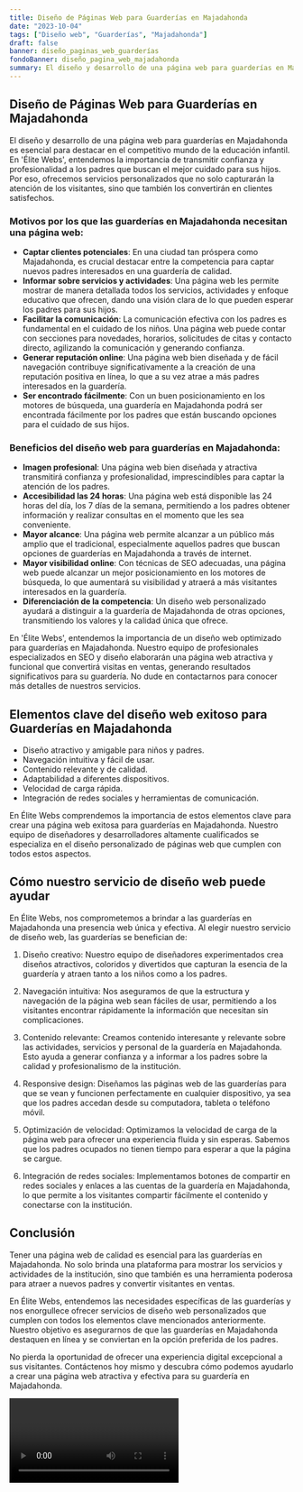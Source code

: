 ```yaml
---
title: Diseño de Páginas Web para Guarderías en Majadahonda
date: "2023-10-04"
tags: ["Diseño web", "Guarderías", "Majadahonda"]
draft: false
banner: diseño_paginas_web_guarderías
fondoBanner: diseño_pagina_web_majadahonda
summary: El diseño y desarrollo de una página web para guarderías en Majadahonda es esencial para destacar en el competitivo mundo de la educación infantil. En 'Élite Webs', entendemos la importancia de transmitir confianza y profesionalidad a los padres que buscan el mejor cuidado para sus hijos. Por eso, ofrecemos servicios personalizados que no solo capturarán la atención de los visitantes, sino que también los convertirán en clientes satisfechos.
---
```



## Diseño de Páginas Web para Guarderías en Majadahonda

El diseño y desarrollo de una página web para guarderías en Majadahonda es esencial para destacar en el competitivo mundo de la educación infantil. En 'Élite Webs', entendemos la importancia de transmitir confianza y profesionalidad a los padres que buscan el mejor cuidado para sus hijos. Por eso, ofrecemos servicios personalizados que no solo capturarán la atención de los visitantes, sino que también los convertirán en clientes satisfechos.

### Motivos por los que las guarderías en Majadahonda necesitan una página web:

- **Captar clientes potenciales**: En una ciudad tan próspera como Majadahonda, es crucial destacar entre la competencia para captar nuevos padres interesados en una guardería de calidad.
- **Informar sobre servicios y actividades**: Una página web les permite mostrar de manera detallada todos los servicios, actividades y enfoque educativo que ofrecen, dando una visión clara de lo que pueden esperar los padres para sus hijos.
- **Facilitar la comunicación**: La comunicación efectiva con los padres es fundamental en el cuidado de los niños. Una página web puede contar con secciones para novedades, horarios, solicitudes de citas y contacto directo, agilizando la comunicación y generando confianza.
- **Generar reputación online**: Una página web bien diseñada y de fácil navegación contribuye significativamente a la creación de una reputación positiva en línea, lo que a su vez atrae a más padres interesados en la guardería.
- **Ser encontrado fácilmente**: Con un buen posicionamiento en los motores de búsqueda, una guardería en Majadahonda podrá ser encontrada fácilmente por los padres que están buscando opciones para el cuidado de sus hijos.

### Beneficios del diseño web para guarderías en Majadahonda:

- **Imagen profesional**: Una página web bien diseñada y atractiva transmitirá confianza y profesionalidad, imprescindibles para captar la atención de los padres.
- **Accesibilidad las 24 horas**: Una página web está disponible las 24 horas del día, los 7 días de la semana, permitiendo a los padres obtener información y realizar consultas en el momento que les sea conveniente.
- **Mayor alcance**: Una página web permite alcanzar a un público más amplio que el tradicional, especialmente aquellos padres que buscan opciones de guarderías en Majadahonda a través de internet.
- **Mayor visibilidad online**: Con técnicas de SEO adecuadas, una página web puede alcanzar un mejor posicionamiento en los motores de búsqueda, lo que aumentará su visibilidad y atraerá a más visitantes interesados en la guardería.
- **Diferenciación de la competencia**: Un diseño web personalizado ayudará a distinguir a la guardería de Majadahonda de otras opciones, transmitiendo los valores y la calidad única que ofrece.

En 'Élite Webs', entendemos la importancia de un diseño web optimizado para guarderías en Majadahonda. Nuestro equipo de profesionales especializados en SEO y diseño elaborarán una página web atractiva y funcional que convertirá visitas en ventas, generando resultados significativos para su guardería. No dude en contactarnos para conocer más detalles de nuestros servicios.

<GifSeo />

<Cta />

## Elementos clave del diseño web exitoso para Guarderías en Majadahonda

- Diseño atractivo y amigable para niños y padres.
- Navegación intuitiva y fácil de usar.
- Contenido relevante y de calidad.
- Adaptabilidad a diferentes dispositivos.
- Velocidad de carga rápida.
- Integración de redes sociales y herramientas de comunicación.

En Élite Webs comprendemos la importancia de estos elementos clave para crear una página web exitosa para guarderías en Majadahonda. Nuestro equipo de diseñadores y desarrolladores altamente cualificados se especializa en el diseño personalizado de páginas web que cumplen con todos estos aspectos.

## Cómo nuestro servicio de diseño web puede ayudar

En Élite Webs, nos comprometemos a brindar a las guarderías en Majadahonda una presencia web única y efectiva. Al elegir nuestro servicio de diseño web, las guarderías se benefician de:

1. Diseño creativo: Nuestro equipo de diseñadores experimentados crea diseños atractivos, coloridos y divertidos que capturan la esencia de la guardería y atraen tanto a los niños como a los padres.

2. Navegación intuitiva: Nos aseguramos de que la estructura y navegación de la página web sean fáciles de usar, permitiendo a los visitantes encontrar rápidamente la información que necesitan sin complicaciones.

3. Contenido relevante: Creamos contenido interesante y relevante sobre las actividades, servicios y personal de la guardería en Majadahonda. Esto ayuda a generar confianza y a informar a los padres sobre la calidad y profesionalismo de la institución.

4. Responsive design: Diseñamos las páginas web de las guarderías para que se vean y funcionen perfectamente en cualquier dispositivo, ya sea que los padres accedan desde su computadora, tableta o teléfono móvil.

5. Optimización de velocidad: Optimizamos la velocidad de carga de la página web para ofrecer una experiencia fluida y sin esperas. Sabemos que los padres ocupados no tienen tiempo para esperar a que la página se cargue.

6. Integración de redes sociales: Implementamos botones de compartir en redes sociales y enlaces a las cuentas de la guardería en Majadahonda, lo que permite a los visitantes compartir fácilmente el contenido y conectarse con la institución.

## Conclusión

Tener una página web de calidad es esencial para las guarderías en Majadahonda. No solo brinda una plataforma para mostrar los servicios y actividades de la institución, sino que también es una herramienta poderosa para atraer a nuevos padres y convertir visitantes en ventas.

En Élite Webs, entendemos las necesidades específicas de las guarderías y nos enorgullece ofrecer servicios de diseño web personalizados que cumplen con todos los elementos clave mencionados anteriormente. Nuestro objetivo es asegurarnos de que las guarderías en Majadahonda destaquen en línea y se conviertan en la opción preferida de los padres.

No pierda la oportunidad de ofrecer una experiencia digital excepcional a sus visitantes. Contáctenos hoy mismo y descubra cómo podemos ayudarlo a crear una página web atractiva y efectiva para su guardería en Majadahonda.

<Video />

<CtaBot job="Guarderías" city="Majadahonda" />

<Gmaps query="Majadahonda+españa+maps" />

